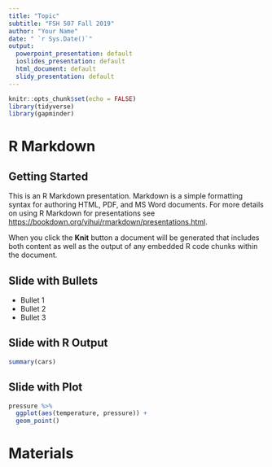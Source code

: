 ```yaml
---
title: "Topic"
subtitle: "FSH 507 Fall 2019"
author: "Your Name"
date: " `r Sys.Date()`"
output:
  powerpoint_presentation: default
  ioslides_presentation: default
  html_document: default
  slidy_presentation: default
---
```


```r
knitr::opts_chunk$set(echo = FALSE)
library(tidyverse)
library(gapminder)
```

# R Markdown

## Getting Started

This is an R Markdown presentation. Markdown is a simple formatting syntax for authoring HTML, PDF, and MS Word documents. For more details on using R Markdown for presentations see <https://bookdown.org/yihui/rmarkdown/presentations.html>.

When you click the **Knit** button a document will be generated that includes both content as well as the output of any embedded R code chunks within the document.

## Slide with Bullets

- Bullet 1
- Bullet 2
- Bullet 3

## Slide with R Output

```r
summary(cars)
```

## Slide with Plot

```r
pressure %>% 
  ggplot(aes(temperature, pressure)) + 
  geom_point()

```


# Materials



